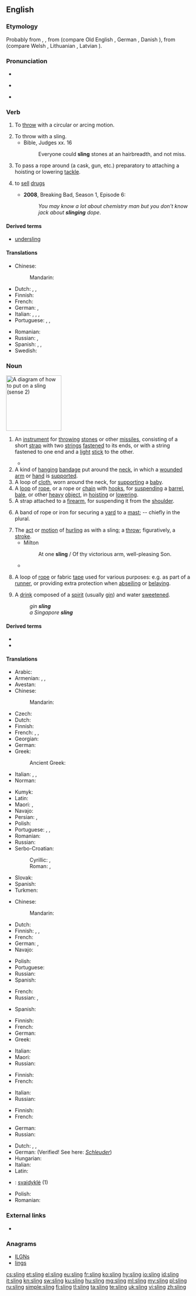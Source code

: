 ==English==

===Etymology===
Probably from {{etyl|non|en}} {{m|non|slyngja}}, {{m|non|slyngva||to hurl}}, from {{etyl|gem-pro|en}} {{m|gem-pro|*slingwaną||to worm, twist}} (compare Old English {{m|ang|slingan||to wind, twist}}, German {{m|de|schlingen||to swing, wind, twist}}, Danish {{m|da|slynge}}), from {{etyl|ine-pro|en}} {{m|ine-pro|*slenk||to turn, twist}} (compare Welsh {{m|cy|llyngyr||worms, maggots}}, Lithuanian {{m|lt|sliñkti||to crawl like a snake}}, Latvian {{m|lv|slìkt||to sink}}).

===Pronunciation===
* {{IPA|/ˈslɪŋ/|lang=en}}
* {{a|US|also}} {{IPA|/ˈsliːŋ/|lang=en}}
* {{rhymes|ɪŋ|lang=en}}

===Verb===
{{en-verb|slings|slinging|slung|past2=slang|slung}}

# To [[throw]] with a circular or arcing motion.
#: {{rfquotek|Addison}}
# To throw with a sling.
#* Bible, Judges xx. 16
#*: Everyone could '''sling''' stones at an hairbreadth, and not miss.
# {{label|en|nautical}} To pass a rope around (a cask, gun, etc.) preparatory to attaching a hoisting or lowering [[tackle]].
# {{label|en|slang}} to [[sell]] [[drugs]]
#* '''2008''', Breaking Bad, Season 1, Episode 6:
#*: ''You may know a lot about chemistry man but you don't know jack about '''slinging''' dope''.

====Derived terms====
* [[undersling]]

====Translations====
{{trans-top|to throw}}
* Chinese:
*: Mandarin: {{t+|cmn|投掷|sc=Hani}}
* Dutch: {{t+|nl|slingeren}}, {{t+|nl|werpen}}, {{t+|nl|ophangen}}
* Finnish: {{t+|fi|lingota}}
* French: {{t+|fr|lancer}}
* German: {{t+|de|schleudern}}, {{t+|de|schmeißen}}
* Italian: {{t+|it|lanciare}}, {{t|it|scagliare}}, {{t+|it|buttare}}, {{t|it|gettare}}
* Portuguese: {{t+|pt|atirar}}, {{t+|pt|jogar}}, {{t+|pt|arremessar}}
{{trans-mid}}
* Romanian: {{t|ro|a trage cu praștia}}
* Russian: {{t+|ru|броса́ть}}, {{t+|ru|швыря́ть}}
* Spanish: {{t+|es|tirar}}, {{t+|es|lanzar}}, {{t+|es|arrojar}}
* Swedish: {{t+|sv|slunga}}
{{trans-bottom}}

===Noun===
[[Image:Echarpe_droite.png|thumb|right|150px|A diagram of how to put on a sling (sense 2)]]
{{en-noun}}

# {{label|en|weapon}} An [[instrument]] for [[throw]]ing [[stone]]s or other [[missile]]s, consisting of a short [[strap]] with two [[string]]s [[fasten]]ed to its ends, or with a string fastened to one end and a [[light]] [[stick]] to the other.
#* {{quote-book|year=1786|author=Francis Grose|title=A Treatise on Ancient Armour and Weapons|page=43
|passage=The '''Sling''' is also a weapon of great antiquity, formerly in high estimation among the ancients.}}
# A kind of [[hang]]ing [[bandage]] put around the [[neck]], in which a [[wound]]ed [[arm]] or [[hand]] is [[support]]ed.
# A loop of [[cloth]], worn around the neck, for [[support]]ing a [[baby]].
# A [[loop]] of [[rope]], or a rope or [[chain]] with [[hook]]s, for [[suspend]]ing a [[barrel]], [[bale]], or other [[heavy]] [[object]], in [[hoist]]ing or [[lower]]ing.
# A strap attached to a [[firearm]], for suspending it from the [[shoulder]].
# {{label|en|nautical}} A band of rope or iron for securing a [[yard]] to a [[mast]]; -- chiefly in the plural.
# The [[act]] or [[motion]] of [[hurl]]ing as with a sling; a [[throw]]; figuratively, a [[stroke]].
#* Milton
#*: At one '''sling''' / Of thy victorious arm, well-pleasing Son.
#* {{quote-book|year=1600|author=William Shakespeare|title=Hamlet'', Act III, Scene I, line 55<!--Not a book; a template such as the nonexistent quote-play would be more suitable.-->
|passage=To be, or not to be, that is the question: Whether 'tis nobler in the mind to suffer The '''slings''' and arrows of outrageous fortune, Or to take arms against a sea of troubles, And by opposing, end them.}}
# {{label|en|climbing}} A loop of [[rope]] or fabric [[tape]] used for various purposes: e.g. as part of a [[runner]], or providing extra protection when [[abseiling]] or [[belaying]].
# A [[drink]] composed of a [[spirit]] (usually [[gin]]) and water [[sweeten]]ed.<!--German schlingen=swallow; in existing ety-->
#: ''gin '''sling'''''
#: ''a Singapore '''sling'''''

====Derived terms====
* {{l|en|ass in a sling}}
* {{l|en|staff sling}}

====Translations====
{{trans-top|instrument for throwing}}
* Arabic: {{t|ar|مِقْلَاع}}
* Armenian: {{t+|hy|պարս}}, {{t+|hy|պարսատիկ}}, {{t|hy|պարսետ}}
* Avestan: {{t|ae|𐬟𐬭𐬀𐬛𐬀𐬑𐬴𐬀𐬥𐬁}}
* Chinese:
*: Mandarin: {{t-needed|cmn}}
* Czech: {{t+|cs|prak|m}}
* Dutch: {{t+|nl|slinger}}
* Finnish: {{t+|fi|linko}}
* French: {{t+|fr|fronde|f}}, {{t+|fr|bricole|f}}, {{t+|fr|lance-pierre|m}}
* Georgian: {{t|ka|შურდული}}
* German: {{t|de|Schleuder|f}}
* Greek: {{t+|el|σφεντόνα|f}}
*: Ancient Greek: {{t-needed|grc}}
* Italian: {{t|it|frombola|f}}, {{t+|it|fionda|f}}, {{t+|it|catapulta|f}}
* Norman: {{t|nrf|êlîngue|f}}
{{trans-mid}}
* Kumyk: {{t|kum|сарпан|tr=sarpan}}
* Latin: {{t|la|funda|f}}
* Maori: {{t|mi|kōtaha}}, {{t|mi|pukoro}}
* Navajo: {{t|nv|bee aditłʼį́į́h}}
* Persian: {{t|fa|قلاب‌سنگ|tr=qollâb-sang|sc=fa-Arab}}, {{t+|fa|فلاخن|tr=falâxan|sc=fa-Arab}}
* Polish: {{t+|pl|proca|f}}
* Portuguese: {{t+|pt|funda|f}}, {{t|pt|fundíbulo|m}}, {{t+|pt|estilingue}}
* Romanian: {{t+|ro|praștie|f}}
* Russian: {{t+|ru|праща́|f}}
* Serbo-Croatian:
*: Cyrillic: {{t|sh|праћка|f}}, {{t|sh|праћа|f}}
*: Roman: {{t+|sh|praćka|f}}, {{t+|sh|praća|f}}
* Slovak: {{t|sk|prak|m}}
* Spanish: {{t+|es|honda|f}}
* Turkmen: {{t|tk|sapan}}
{{trans-bottom}}

{{trans-top|bandage}}
* Chinese:
*: Mandarin: {{t+|cmn|绷带|sc=Hani}}
* Dutch: {{t+|nl|verband}}
* Finnish: {{t|fi|kannatinside}}, {{t|fi|kolmioliina}}, {{t+|fi|mitella}}
* French: {{t+|fr|écharpe|f}}
* German: {{t|de|Armschlinge|f}}, {{t|de|Armschlaufe|f}}
* Navajo: {{t|nv|gaan bee naaljidí}}
{{trans-mid}}
* Polish: {{t+|pl|temblak|m}}
* Portuguese: {{t+|pt|tipoia|f}}
* Russian: {{t+|ru|пе́ревязь|f}}
* Spanish: {{t|es|cabestrillo|m}}
{{trans-bottom}}

{{trans-top|rope or chain arrangement}}
* French: {{t+|fr|élingue|f}}
* Russian: {{t+|ru|кана́т|m}}, {{t+|ru|строп|m}}
{{trans-mid}}
* Spanish: {{t|es|eslinga|f}}
{{trans-bottom}}

{{trans-top|strap attached to a firearm}}
* Finnish: {{t|fi|kantohihna}}
* French: {{t+|fr|bandoulière|f}}
* German: {{t|de|Schulterriemen|m}}
* Greek: {{t+|el|αορτήρας|m}}
{{trans-mid}}
* Italian: {{t+|it|tracolla|f}}
* Maori: {{t|mi|taueki}}
* Russian: {{t+|ru|реме́нь|m}}
{{trans-bottom}}

{{trans-top|rope or iron securing a yard to a mast}}
* Finnish: {{t|fi|rakkirengas}}
* French: {{t+|fr|hauban}}
{{trans-mid}}
* Italian: {{t|it|imbracatura|f}}
* Russian: {{t+|ru|строп|m}}
{{trans-bottom}}

{{trans-top|the act of hurling as with a sling}}
* Finnish: {{t+|fi|linkous}}
* French: {{t+|fr|jet|m}}
{{trans-mid}}
* German: {{t|de|Schleudern|n}}
* Russian: {{t+|ru|бросо́к|m}}
{{trans-bottom}}

{{checktrans-top}}
* Dutch: {{t-check|nl|slinger}}, {{t-check|nl|zwaai}}, {{t-check|nl|draagband}}
* German: {{t-check|de|Schleuder|f}} (Verified! See here: [http://www.duden.de/rechtschreibung/Schleuder ''Schleuder''])
* Hungarian: {{t-check|hu|parittya}}
* Italian: {{t-check|it|fionda}}
* Latin: {{t-check|la|funda}}
* {{ttbc|lt}}: [[svaidyklė]] {{g|f}} (1)
* Polish: {{t-check|pl|proca}}
* Romanian: {{t-check|ro|praștie}}
{{trans-bottom}}

===External links===
* {{projectlink|1911|Sling}}

===Anagrams===
* [[ILGNs#English|ILGNs]]
* [[lings#English|lings]]

[[cs:sling]]
[[et:sling]]
[[el:sling]]
[[eu:sling]]
[[fr:sling]]
[[ko:sling]]
[[hy:sling]]
[[io:sling]]
[[id:sling]]
[[it:sling]]
[[kn:sling]]
[[sw:sling]]
[[ku:sling]]
[[hu:sling]]
[[mg:sling]]
[[ml:sling]]
[[my:sling]]
[[pl:sling]]
[[ru:sling]]
[[simple:sling]]
[[fi:sling]]
[[tl:sling]]
[[ta:sling]]
[[te:sling]]
[[uk:sling]]
[[vi:sling]]
[[zh:sling]]